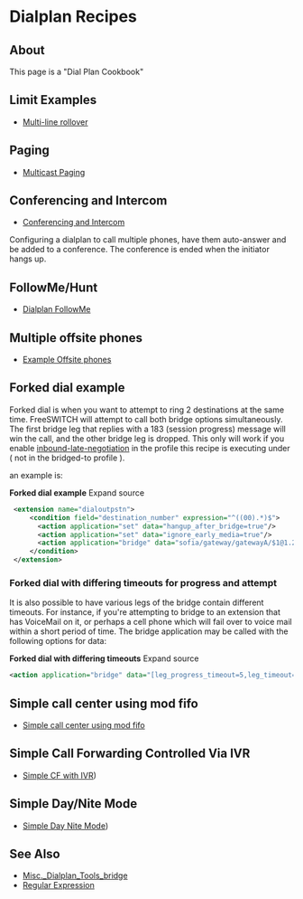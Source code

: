 
# Dialplan Recipes 

 

## About

This page is a "Dial Plan Cookbook"


## Limit Examples

* [Multi-line rollover](../Examples/Multi-line-rollover_9634397.mdx#goal)

## Paging

* [Multicast Paging](../Modules/index.mdx#about)

## Conferencing and Intercom

* [Conferencing and Intercom](../Conference/index.mdx#about)

Configuring a dialplan to call multiple phones, have them auto-answer and be added to a conference. The conference is ended when the initiator hangs up.

## FollowMe/Hunt

* [Dialplan FollowMe](Dialplan-FollowMe_9634428.mdx#about)

## Multiple offsite phones

* [Example Offsite phones](XML-Dialplan/Example-Offsite-phones/index.mdx#about)

## Forked dial example

Forked dial is when you want to attempt to ring 2 destinations at the same time. FreeSWITCH will attempt to call both bridge options simultaneously. The first bridge leg that replies with a 183 (session progress) message will win the call, and the other bridge leg is dropped. This only will work if you enable [inbound-late-negotiation](../Codecs-and-Media/Codec-Negotiation_2883752.mdx#freeswitch--codec-negotiation) in the profile this recipe is executing under ( not in the bridged-to profile ).

an example is:

 **Forked dial example** Expand source 

```xml
 <extension name="dialoutpstn">
     <condition field="destination_number" expression="^((00).*)$">
       <action application="set" data="hangup_after_bridge=true"/>
       <action application="set" data="ignore_early_media=true"/>
       <action application="bridge" data="sofia/gateway/gatewayA/$1@1.2.3.4,sofia/gateway/gatewayB/$1@4.5.6.7"/>
     </condition>
 </extension>
```

### Forked dial with differing timeouts for progress and attempt

It is also possible to have various legs of the bridge contain different timeouts. For instance, if you're attempting to bridge to an extension that has VoiceMail on it, or perhaps a cell phone which will fail over to voice mail within a short period of time. The bridge application may be called with the following options for data:

**Forked dial with differing timeouts** Expand source 

```xml
<action application="bridge" data="[leg_progress_timeout=5,leg_timeout=10]sofia/gateway/gatewayA/$1@1.2.3.4,[leg_progress_timeout=8,leg_timeout=30]sofia/gateway/gatewayB/$1@4.5.6.7"/>
```

## Simple call center using mod fifo

* [Simple call center using mod fifo](../Modules/mod-fifo/Simple-call-center-using-mod-fifo_9634446.mdx#about)

## Simple Call Forwarding Controlled Via IVR

* [Simple CF with IVR](../Examples/Simple-Call-Forward-with-IVR_9634448.mdx))

## Simple Day/Nite Mode

* [Simple Day Nite Mode](../Examples/Simple-Day-Nite-Mode_9634451.mdx))

## See Also

* [Misc.\_Dialplan\_Tools\_bridge](index.mdx#0-about)
* [Regular Expression](../Examples/Regular-Expression/index.mdx#42x)


